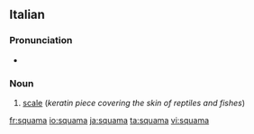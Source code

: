==Italian==
===Pronunciation===
*{{IPA|ˈskwama}}
===Noun===
{{it-noun|squam|f|a|e}}
# [[scale]] (''keratin piece covering the skin of reptiles and fishes'')

[[fr:squama]]
[[io:squama]]
[[ja:squama]]
[[ta:squama]]
[[vi:squama]]